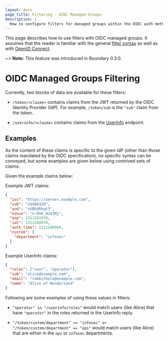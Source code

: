 ```yaml
---
layout: docs
page_title: Filtering - OIDC Managed Groups
description: |-
  How to configure filters for managed groups within the OIDC auth method.
---
```


This page describes how to use filters with OIDC managed groups. It assumes that
the reader is familiar with the general [filter syntax][] as well as with
[OpenID Connect](https://openid.net/specs/openid-connect-core-1_0.html).

~> **Note:** This feature was introduced in Boundary 0.3.0.

[filter syntax]: /docs/concepts/filtering

# OIDC Managed Groups Filtering

Currently, two blocks of data are available for these filters:

- `/token/<claims>` contains claims from the JWT returned by the OIDC Identity
  Provider (IdP). For example, `/token/sub` is the `"sub"` claim from the token.

- `/userinfo/<claims>` contains claims from the
  [UserInfo](https://openid.net/specs/openid-connect-core-1_0.html#UserInfo)
  endpoint.

## Examples

As the content of these claims is specific to the given IdP (other than those
claims mandated by the OIDC specification), no specific syntax can be conveyed,
but some examples are given below using contrived sets of claims.

Given the example claims below:

Example JWT claims:

```json
{
  "iss": "https://server.example.com",
  "sub": "24400320",
  "aud": "s6BhdRkqt3",
  "nonce": "n-0S6_WzA2Mj",
  "exp": 1311281970,
  "iat": 1311280970,
  "auth_time": 1311280969,
  "custom": {
    "department": "infosec"
  }
}
```

Example UserInfo claims:

```json
{
  "roles": ["user", "operator"],
  "sub": "alice@example.com",
  "email": "rabbithole@example.com",
  "name": "Alice of Wonderland"
}
```

Following are some examples of using these values in filters:

- `"operator" in "/userinfo/roles"` would match users (like Alice) that have
  `"operator"` in the roles returned in the UserInfo reply.

- `"/token/custom/department" == "infosec" or "/token/custom/department" == "ops"` would match users (like Alice) that are either in the `ops` or `infosec`
  departments.

